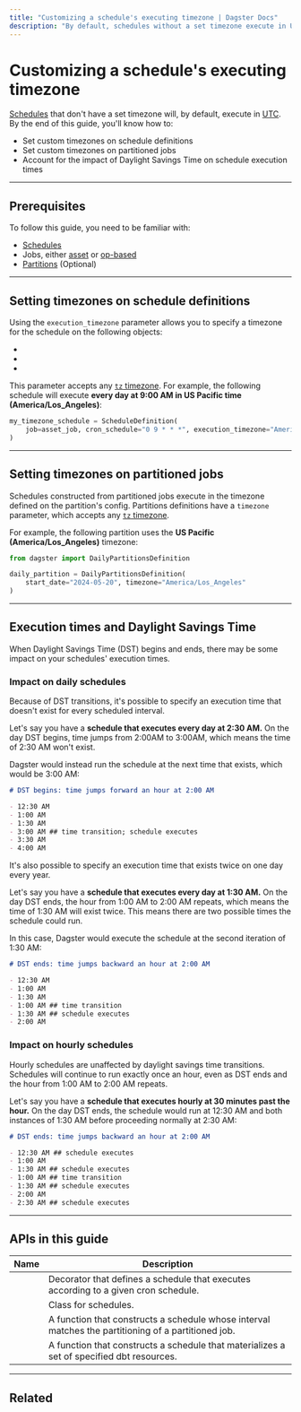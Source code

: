 ```yaml
---
title: "Customizing a schedule's executing timezone | Dagster Docs"
description: "By default, schedules without a set timezone execute in UTC. Learn to specify custom timezones on your Dagster schedules."
---
```


# Customizing a schedule's executing timezone

[Schedules](/concepts/partitions-schedules-sensors/schedules) that don't have a set timezone will, by default, execute in [UTC](https://en.wikipedia.org/wiki/Coordinated_Universal_Time). By the end of this guide, you'll know how to:

- Set custom timezones on schedule definitions
- Set custom timezones on partitioned jobs
- Account for the impact of Daylight Savings Time on schedule execution times

---

## Prerequisites

To follow this guide, you need to be familiar with:

- [Schedules](/concepts/partitions-schedules-sensors/schedules)
- Jobs, either [asset](/concepts/assets/asset-jobs) or [op-based](/concepts/ops-jobs-graphs/op-jobs)
- [Partitions](/concepts/partitions-schedules-sensors/partitions) (Optional)

---

## Setting timezones on schedule definitions

Using the `execution_timezone` parameter allows you to specify a timezone for the schedule on the following objects:

- <PyObject object="schedule" decorator />
- <PyObject object="ScheduleDefinition" />
- <PyObject object="build_schedule_from_dbt_selection" module="dagster_dbt" />

This parameter accepts any [`tz` timezone](https://en.wikipedia.org/wiki/List_of_tz_database_time_zones). For example, the following schedule will execute **every day at 9:00 AM in US Pacific time (America/Los_Angeles)**:

```python file=concepts/partitions_schedules_sensors/schedules/schedules.py startafter=start_timezone endbefore=end_timezone
my_timezone_schedule = ScheduleDefinition(
    job=asset_job, cron_schedule="0 9 * * *", execution_timezone="America/Los_Angeles"
)
```

---

## Setting timezones on partitioned jobs

Schedules constructed from partitioned jobs execute in the timezone defined on the partition's config. Partitions definitions have a `timezone` parameter, which accepts any [`tz` timezone](https://en.wikipedia.org/wiki/List_of_tz_database_time_zones).

For example, the following partition uses the **US Pacific (America/Los_Angeles)** timezone:

```python file=concepts/partitions_schedules_sensors/partition_with_timezone.py
from dagster import DailyPartitionsDefinition

daily_partition = DailyPartitionsDefinition(
    start_date="2024-05-20", timezone="America/Los_Angeles"
)
```

---

## Execution times and Daylight Savings Time

When Daylight Savings Time (DST) begins and ends, there may be some impact on your schedules' execution times.

### Impact on daily schedules

Because of DST transitions, it's possible to specify an execution time that doesn't exist for every scheduled interval.

Let's say you have a **schedule that executes every day at 2:30 AM.** On the day DST begins, time jumps from 2:00AM to 3:00AM, which means the time of 2:30 AM won't exist.

Dagster would instead run the schedule at the next time that exists, which would be 3:00 AM:

```markdown
# DST begins: time jumps forward an hour at 2:00 AM

- 12:30 AM
- 1:00 AM
- 1:30 AM
- 3:00 AM ## time transition; schedule executes
- 3:30 AM
- 4:00 AM
```

It's also possible to specify an execution time that exists twice on one day every year.

Let's say you have a **schedule that executes every day at 1:30 AM.** On the day DST ends, the hour from 1:00 AM to 2:00 AM repeats, which means the time of 1:30 AM will exist twice. This means there are two possible times the schedule could run.

In this case, Dagster would execute the schedule at the second iteration of 1:30 AM:

```markdown
# DST ends: time jumps backward an hour at 2:00 AM

- 12:30 AM
- 1:00 AM
- 1:30 AM
- 1:00 AM ## time transition
- 1:30 AM ## schedule executes
- 2:00 AM
```

### Impact on hourly schedules

Hourly schedules are unaffected by daylight savings time transitions. Schedules will continue to run exactly once an hour, even as DST ends and the hour from 1:00 AM to 2:00 AM repeats.

Let's say you have a **schedule that executes hourly at 30 minutes past the hour.** On the day DST ends, the schedule would run at 12:30 AM and both instances of 1:30 AM before proceeding normally at 2:30 AM:

```markdown
# DST ends: time jumps backward an hour at 2:00 AM

- 12:30 AM ## schedule executes
- 1:00 AM
- 1:30 AM ## schedule executes
- 1:00 AM ## time transition
- 1:30 AM ## schedule executes
- 2:00 AM
- 2:30 AM ## schedule executes
```

---

## APIs in this guide

| Name                                                                         | Description                                                                                         |
| ---------------------------------------------------------------------------- | --------------------------------------------------------------------------------------------------- |
| <PyObject object="schedule" decorator />                                     | Decorator that defines a schedule that executes according to a given cron schedule.                 |
| <PyObject object="ScheduleDefinition" />                                     | Class for schedules.                                                                                |
| <PyObject object="build_schedule_from_partitioned_job" />                    | A function that constructs a schedule whose interval matches the partitioning of a partitioned job. |
| <PyObject object="build_schedule_from_dbt_selection" module="dagster_dbt" /> | A function that constructs a schedule that materializes a set of specified dbt resources.           |

---

## Related

<ArticleList>
  <ArticleListItem
    title="Troubleshooting schedules"
    href="/concepts/automation/schedules/troubleshooting"
  ></ArticleListItem>
  <ArticleListItem
    title="Automating assets using schedules and jobs"
    href="/concepts/automation/schedules/automating-assets-schedules-jobs"
  ></ArticleListItem>
  <ArticleListItem
    title="Automating ops using schedules and jobs"
    href="/concepts/automation/schedules/automating-ops-schedules-jobs"
  ></ArticleListItem>
  <ArticleListItem
    title="Partitions"
    href="/concepts/partitions-schedules-sensors/partitions"
  ></ArticleListItem>
</ArticleList>
